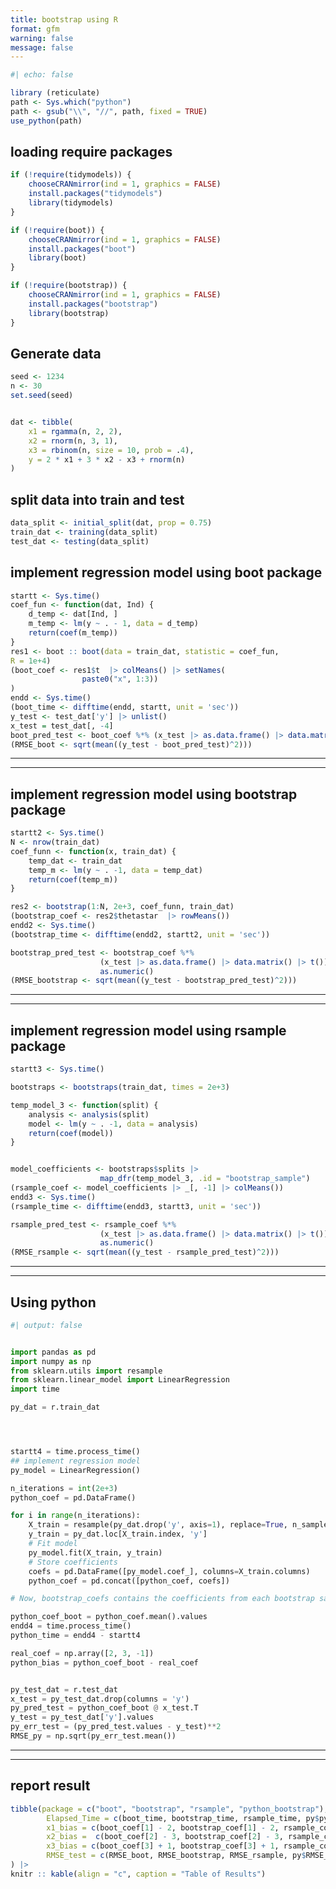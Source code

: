 ```yaml
---
title: bootstrap using R
format: gfm
warning: false
message: false
---
```



```r
#| echo: false

library (reticulate)
path <- Sys.which("python")
path <- gsub("\\", "//", path, fixed = TRUE)
use_python(path)

```

## loading require packages 


```r
if (!require(tidymodels)) {
    chooseCRANmirror(ind = 1, graphics = FALSE)
    install.packages("tidymodels")
    library(tidymodels)
}

if (!require(boot)) {
    chooseCRANmirror(ind = 1, graphics = FALSE)
    install.packages("boot")
    library(boot)
}

if (!require(bootstrap)) {
    chooseCRANmirror(ind = 1, graphics = FALSE)
    install.packages("bootstrap")
    library(bootstrap)
}


```




## Generate data 

```r
seed <- 1234
n <- 30
set.seed(seed)


dat <- tibble(
    x1 = rgamma(n, 2, 2), 
    x2 = rnorm(n, 3, 1),
    x3 = rbinom(n, size = 10, prob = .4), 
    y = 2 * x1 + 3 * x2 - x3 + rnorm(n)
)
```


## split data into train and test


```r
data_split <- initial_split(dat, prop = 0.75)
train_dat <- training(data_split)
test_dat <- testing(data_split)
```




## implement regression model using boot package 

```r
startt <- Sys.time()
coef_fun <- function(dat, Ind) {
    d_temp <- dat[Ind, ]
    m_temp <- lm(y ~ . - 1, data = d_temp)
    return(coef(m_temp))
}
res1 <- boot :: boot(data = train_dat, statistic = coef_fun, 
R = 1e+4)
(boot_coef <- res1$t  |> colMeans() |> setNames(
                paste0("x", 1:3))
)
endd <- Sys.time()
(boot_time <- difftime(endd, startt, unit = 'sec'))
y_test <- test_dat['y'] |> unlist()
x_test = test_dat[, -4]
boot_pred_test <- boot_coef %*% (x_test |> as.data.frame() |> data.matrix() |> t()) |> as.numeric()
(RMSE_boot <- sqrt(mean((y_test - boot_pred_test)^2)))
```


***
***



## implement regression model using bootstrap package 

```r
startt2 <- Sys.time()
N <- nrow(train_dat)
coef_funn <- function(x, train_dat) { 
    temp_dat <- train_dat
    temp_m <- lm(y ~ . -1, data = temp_dat)
    return(coef(temp_m)) 
}

res2 <- bootstrap(1:N, 2e+3, coef_funn, train_dat)
(bootstrap_coef <- res2$thetastar  |> rowMeans())
endd2 <- Sys.time()
(bootstrap_time <- difftime(endd2, startt2, unit = 'sec'))

bootstrap_pred_test <- bootstrap_coef %*% 
                    (x_test |> as.data.frame() |> data.matrix() |> t()) |> 
                    as.numeric()
(RMSE_bootstrap <- sqrt(mean((y_test - bootstrap_pred_test)^2)))
```


***
***


## implement regression model using rsample package 


```r

startt3 <- Sys.time()

bootstraps <- bootstraps(train_dat, times = 2e+3)

temp_model_3 <- function(split) {
    analysis <- analysis(split)
    model <- lm(y ~ . -1, data = analysis)
    return(coef(model))
}


model_coefficients <- bootstraps$splits |> 
                    map_dfr(temp_model_3, .id = "bootstrap_sample")
(rsample_coef <- model_coefficients |> _[, -1] |> colMeans())
endd3 <- Sys.time()
(rsample_time <- difftime(endd3, startt3, unit = 'sec'))

rsample_pred_test <- rsample_coef %*% 
                    (x_test |> as.data.frame() |> data.matrix() |> t()) |> 
                    as.numeric()
(RMSE_rsample <- sqrt(mean((y_test - rsample_pred_test)^2)))
```




***
***



## Using python 

```python
#| output: false 


import pandas as pd
import numpy as np
from sklearn.utils import resample
from sklearn.linear_model import LinearRegression
import time

py_dat = r.train_dat




startt4 = time.process_time()
## implement regression model 
py_model = LinearRegression()

n_iterations = int(2e+3)
python_coef = pd.DataFrame()

for i in range(n_iterations):
    X_train = resample(py_dat.drop('y', axis=1), replace=True, n_samples=len(py_dat))
    y_train = py_dat.loc[X_train.index, 'y']
    # Fit model
    py_model.fit(X_train, y_train)
    # Store coefficients
    coefs = pd.DataFrame([py_model.coef_], columns=X_train.columns)
    python_coef = pd.concat([python_coef, coefs])

# Now, bootstrap_coefs contains the coefficients from each bootstrap sample

python_coef_boot = python_coef.mean().values
endd4 = time.process_time()
python_time = endd4 - startt4

real_coef = np.array([2, 3, -1])
python_bias = python_coef_boot - real_coef


py_test_dat = r.test_dat 
x_test = py_test_dat.drop(columns = 'y')
py_pred_test = python_coef_boot @ x_test.T
y_test = py_test_dat['y'].values
py_err_test = (py_pred_test.values - y_test)**2
RMSE_py = np.sqrt(py_err_test.mean())
```



***
***



## report result 


```r

tibble(package = c("boot", "bootstrap", "rsample", "python_bootstrap"), 
        Elapsed_Time = c(boot_time, bootstrap_time, rsample_time, py$python_time), 
        x1_bias = c(boot_coef[1] - 2, bootstrap_coef[1] - 2, rsample_coef[1] - 2, py$python_bias[1]),
        x2_bias =  c(boot_coef[2] - 3, bootstrap_coef[2] - 3, rsample_coef[2] - 3, py$python_bias[2]),
        x3_bias = c(boot_coef[3] + 1, bootstrap_coef[3] + 1, rsample_coef[3] + 1, py$python_bias[3]), 
        RMSE_test = c(RMSE_boot, RMSE_bootstrap, RMSE_rsample, py$RMSE_py)
) |> 
knitr :: kable(align = "c", caption = "Table of Results")


```


